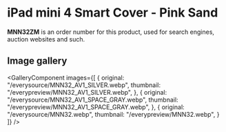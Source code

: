 
# iPad mini 4 Smart Cover - Pink Sand

<Callout type='info' emoji='👉🏻'>**MNN32ZM** is an order number for this product, used for search engines, auction websites and such.</Callout>

## Image gallery

<GalleryComponent
    images={[
      {
        original: "/everysource/MNN32_AV1_SILVER.webp",
        thumbnail: "/everypreview/MNN32_AV1_SILVER.webp",
      },
      {
        original: "/everysource/MNN32_AV1_SPACE_GRAY.webp",
        thumbnail: "/everypreview/MNN32_AV1_SPACE_GRAY.webp",
      },
      {
        original: "/everysource/MNN32.webp",
        thumbnail: "/everypreview/MNN32.webp",
      }
    ]}
  />
